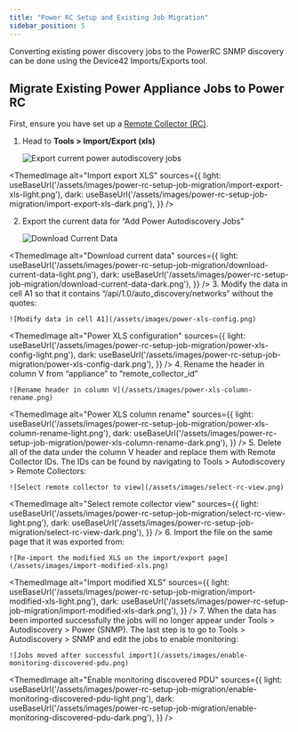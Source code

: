 ```yaml
---
title: "Power RC Setup and Existing Job Migration"
sidebar_position: 5
---
```



Converting existing power discovery jobs to the PowerRC SNMP discovery can be done using the Device42 Imports/Exports tool.

## Migrate Existing Power Appliance Jobs to Power RC

First, ensure you have set up a [Remote Collector (RC)](auto-discovery/remote-collector-rc.mdx).

1. Head to **Tools > Import/Export (xls)**
    
    ![Export current power autodiscovery jobs](/assets/images/import-export-xls.png)

<ThemedImage
  alt="Import export XLS"
  sources={{
    light: useBaseUrl('/assets/images/power-rc-setup-job-migration/import-export-xls-light.png'),
    dark: useBaseUrl('/assets/images/power-rc-setup-job-migration/import-export-xls-dark.png'),
  }}
/>

2. Export the current data for “Add Power Autodiscovery Jobs”
    
    ![Download Current Data](/assets/images/download-current-data.png)

<ThemedImage
  alt="Download current data"
  sources={{
    light: useBaseUrl('/assets/images/power-rc-setup-job-migration/download-current-data-light.png'),
    dark: useBaseUrl('/assets/images/power-rc-setup-job-migration/download-current-data-dark.png'),
  }}
/>
3. Modify the data in cell A1 so that it contains “/api/1.0/auto\_discovery/networks” without the quotes:
    
    ![Modify data in cell A1](/assets/images/power-xls-config.png)

<ThemedImage
  alt="Power XLS configuration"
  sources={{
    light: useBaseUrl('/assets/images/power-rc-setup-job-migration/power-xls-config-light.png'),
    dark: useBaseUrl('/assets/images/power-rc-setup-job-migration/power-xls-config-dark.png'),
  }}
/>
4. Rename the header in column V from “appliance” to “remote\_collector\_id”
    
    ![Rename header in column V](/assets/images/power-xls-column-rename.png)

<ThemedImage
  alt="Power XLS column rename"
  sources={{
    light: useBaseUrl('/assets/images/power-rc-setup-job-migration/power-xls-column-rename-light.png'),
    dark: useBaseUrl('/assets/images/power-rc-setup-job-migration/power-xls-column-rename-dark.png'),
  }}
/>
5. Delete all of the data under the column V header and replace them with Remote Collector IDs. The IDs can be found by navigating to Tools > Autodiscovery > Remote Collectors:
    
    ![Select remote collector to view](/assets/images/select-rc-view.png)

<ThemedImage
  alt="Select remote collector view"
  sources={{
    light: useBaseUrl('/assets/images/power-rc-setup-job-migration/select-rc-view-light.png'),
    dark: useBaseUrl('/assets/images/power-rc-setup-job-migration/select-rc-view-dark.png'),
  }}
/>
6. Import the file on the same page that it was exported from:
    
    ![Re-import the modified XLS on the import/export page](/assets/images/import-modified-xls.png)

<ThemedImage
  alt="Import modified XLS"
  sources={{
    light: useBaseUrl('/assets/images/power-rc-setup-job-migration/import-modified-xls-light.png'),
    dark: useBaseUrl('/assets/images/power-rc-setup-job-migration/import-modified-xls-dark.png'),
  }}
/>
7. When the data has been imported successfully the jobs will no longer appear under Tools > Autodiscovery > Power (SNMP). The last step is to go to Tools > Autodiscovery > SNMP and edit the jobs to enable monitoring:
    
    ![Jobs moved after successful import](/assets/images/enable-monitoring-discovered-pdu.png)

<ThemedImage
  alt="Enable monitoring discovered PDU"
  sources={{
    light: useBaseUrl('/assets/images/power-rc-setup-job-migration/enable-monitoring-discovered-pdu-light.png'),
    dark: useBaseUrl('/assets/images/power-rc-setup-job-migration/enable-monitoring-discovered-pdu-dark.png'),
  }}
/>
